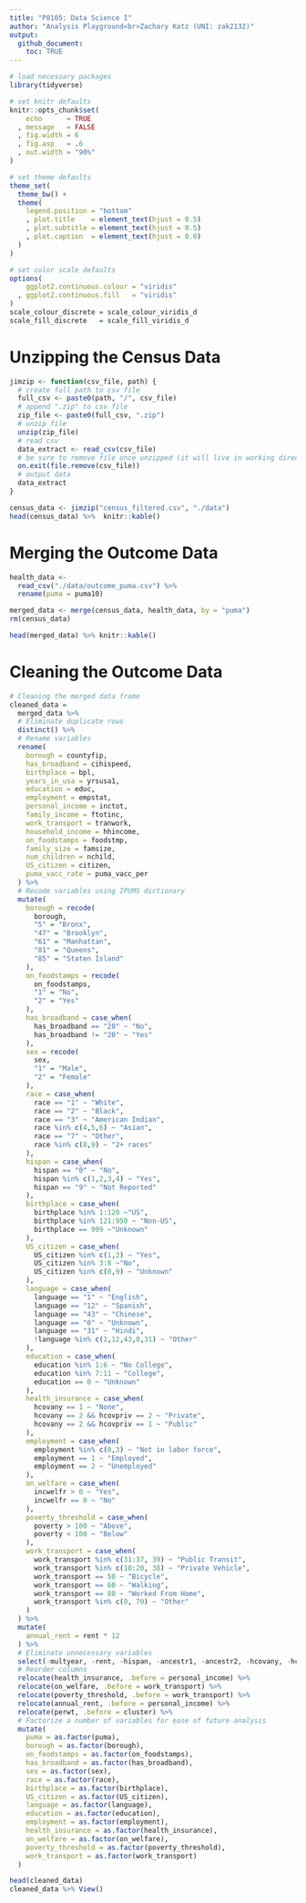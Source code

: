 ```yaml
---
title: "P8105: Data Science I"
author: "Analysis Playground<br>Zachary Katz (UNI: zak2132)"
output:
  github_document:
    toc: TRUE
---
```


<!------------------------------------------------------------------------------
Preamble
------------------------------------------------------------------------------->

```r
# load necessary packages
library(tidyverse)

# set knitr defaults
knitr::opts_chunk$set(
    echo      = TRUE
  , message   = FALSE
  , fig.width = 6
  , fig.asp   = .6
  , out.width = "90%"
)

# set theme defaults
theme_set(
  theme_bw() +
  theme(
    legend.position = "bottom"
    , plot.title    = element_text(hjust = 0.5)
    , plot.subtitle = element_text(hjust = 0.5)    
    , plot.caption  = element_text(hjust = 0.0)
  )
)

# set color scale defaults
options(
    ggplot2.continuous.colour = "viridis"
  , ggplot2.continuous.fill   = "viridis"
)
scale_colour_discrete = scale_colour_viridis_d
scale_fill_discrete   = scale_fill_viridis_d
```

<!------------------------------------------------------------------------------
Overview
------------------------------------------------------------------------------->

# Unzipping the Census Data

```r
jimzip <- function(csv_file, path) {
  # create full path to csv file
  full_csv <- paste0(path, "/", csv_file)
  # append ".zip" to csv file
  zip_file <- paste0(full_csv, ".zip")
  # unzip file
  unzip(zip_file)
  # read csv
  data_extract <- read_csv(csv_file)
  # be sure to remove file once unzipped (it will live in working directory)
  on.exit(file.remove(csv_file))
  # output data
  data_extract
}

census_data <- jimzip("census_filtered.csv", "./data")
head(census_data) %>%  knitr::kable()
```

# Merging the Outcome Data

```r
health_data <-
  read_csv("./data/outcome_puma.csv") %>%
  rename(puma = puma10)

merged_data <- merge(census_data, health_data, by = "puma")
rm(census_data)

head(merged_data) %>% knitr::kable()
```

# Cleaning the Outcome Data

```r
# Cleaning the merged data frame
cleaned_data = 
  merged_data %>% 
  # Eliminate duplicate rows
  distinct() %>% 
  # Rename variables
  rename(
    borough = countyfip,
    has_broadband = cihispeed,
    birthplace = bpl,
    years_in_usa = yrsusa1,
    education = educ,
    employment = empstat,
    personal_income = inctot,
    family_income = ftotinc,
    work_transport = tranwork,
    household_income = hhincome,
    on_foodstamps = foodstmp,
    family_size = famsize,
    num_children = nchild,
    US_citizen = citizen,
    puma_vacc_rate = puma_vacc_per
  ) %>% 
  # Recode variables using IPUMS dictionary
  mutate(
    borough = recode(
      borough,
      "5" = "Bronx",
      "47" = "Brooklyn",
      "61" = "Manhattan",
      "81" = "Queens",
      "85" = "Staten Island"
    ),
    on_foodstamps = recode(
      on_foodstamps,
      "1" = "No",
      "2" = "Yes"
    ),
    has_broadband = case_when(
      has_broadband == "20" ~ "No",
      has_broadband != "20" ~ "Yes"
    ),
    sex = recode(
      sex,
      "1" = "Male",
      "2" = "Female"
    ),
    race = case_when(
      race == "1" ~ "White",
      race == "2" ~ "Black",
      race == "3" ~ "American Indian",
      race %in% c(4,5,6) ~ "Asian",
      race == "7" ~ "Other",
      race %in% c(8,9) ~ "2+ races"
    ),
    hispan = case_when(
      hispan == "0" ~ "No",
      hispan %in% c(1,2,3,4) ~ "Yes",
      hispan == "9" ~ "Not Reported"
    ),
    birthplace = case_when(
      birthplace %in% 1:120 ~"US",
      birthplace %in% 121:950 ~ "Non-US",
      birthplace == 999 ~"Unknown"
    ),
    US_citizen = case_when(
      US_citizen %in% c(1,2) ~ "Yes",
      US_citizen %in% 3:8 ~"No",
      US_citizen %in% c(0,9) ~ "Unknown"
    ),
    language = case_when(
      language == "1" ~ "English",
      language == "12" ~ "Spanish",
      language == "43" ~ "Chinese",
      language == "0" ~ "Unknown",
      language == "31" ~ "Hindi",
      !language %in% c(1,12,43,0,31) ~ "Other"
    ),
    education = case_when(
      education %in% 1:6 ~ "No College",
      education %in% 7:11 ~ "College",
      education == 0 ~ "Unknown"
    ),
    health_insurance = case_when(
      hcovany == 1 ~ "None",
      hcovany == 2 && hcovpriv == 2 ~ "Private",
      hcovany == 2 && hcovpriv == 1 ~ "Public"
    ),
    employment = case_when(
      employment %in% c(0,3) ~ "Not in labor force",
      employment == 1 ~ "Employed",
      employment == 2 ~ "Unemployed"
    ),
    on_welfare = case_when(
      incwelfr > 0 ~ "Yes",
      incwelfr == 0 ~ "No"
    ),
    poverty_threshold = case_when(
      poverty > 100 ~ "Above",
      poverty < 100 ~ "Below"
    ),
    work_transport = case_when(
      work_transport %in% c(31:37, 39) ~ "Public Transit",
      work_transport %in% c(10:20, 38) ~ "Private Vehicle",
      work_transport == 50 ~ "Bicycle",
      work_transport == 60 ~ "Walking",
      work_transport == 80 ~ "Worked From Home",
      work_transport %in% c(0, 70) ~ "Other"
    )
  ) %>% 
  mutate(
    annual_rent = rent * 12
  ) %>% 
  # Eliminate unnecessary variables
  select(-multyear, -rent, -hispan, -ancestr1, -ancestr2, -hcovany, -hcovpriv, -hcovpub, -labforce, -occ, -ind, -incwage, -incwelfr, -poverty, -occscore, -pwpuma00) %>% 
  # Reorder columns
  relocate(health_insurance, .before = personal_income) %>% 
  relocate(on_welfare, .before = work_transport) %>% 
  relocate(poverty_threshold, .before = work_transport) %>% 
  relocate(annual_rent, .before = personal_income) %>% 
  relocate(perwt, .before = cluster) %>% 
  # Factorize a number of variables for ease of future analysis
  mutate(
    puma = as.factor(puma),
    borough = as.factor(borough),
    on_foodstamps = as.factor(on_foodstamps),
    has_broadband = as.factor(has_broadband),
    sex = as.factor(sex),
    race = as.factor(race),
    birthplace = as.factor(birthplace),
    US_citizen = as.factor(US_citizen),
    language = as.factor(language),
    education = as.factor(education),
    employment = as.factor(employment),
    health_insurance = as.factor(health_insurance),
    on_welfare = as.factor(on_welfare),
    poverty_threshold = as.factor(poverty_threshold),
    work_transport = as.factor(work_transport)
  )

head(cleaned_data)
cleaned_data %>% View()
```